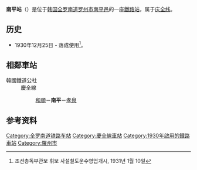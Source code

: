 {{朝鮮半島車站資訊
|公司色 = #0066b3
|文字色 = 
|站名 = 南平站<br />{{lang|en|Nampyeong}}
|圖片 =
|pxl = 
|圖片說明 =
|車站編號 = 
|前一站 = [[和順站_(全羅南道)|和順]]
|前一站距離 = 9.2
|後一站距離 = 5.4
|後一站 = [[孝泉站|孝泉]]
|距離 =273.0
|起點站 = [[三浪津站|三浪津]]
|所屬路線 = [[庆全线|庆全线]]
|諺文 = 남평역
|朝鮮漢字 = 南平驛
|文觀部式 = Nampyeong-yeok 
|馬-賴式 = Namp'yŏng-yŏk
|副站名 = 
|停站路線數 = 
|所屬公司 = [[韩国铁道公社|韩国铁道公社]]
|所在地 =[[全罗南道|全罗南道]][[罗州市|罗州市]][[南平邑|南平邑]]
|車站構造 = 地面車站
|月台配置 = 1面2线
|啟用年月日 =1930年12月25日 
|廢站年月日 = 
|上下車人次 =
|統計年度 =
|轉車 = 
|備註 = 
|全寬備註 = 
}}

'''南平站'''（{{kor|諺=남평역|漢=南平驛|羅=Nampyeong yeok|f=y}}）是位于[[韩国|韩国]][[全罗南道|全罗南道]][[罗州市|罗州市]][[南平邑|南平邑]]的一座[[鐵路站|鐵路站]]，属于[[庆全线|庆全线]]。

== 历史 ==
*1930年12月25日 - 落成使用<ref>조선총독부관보 휘보 사설철도운수영업개시, 1931년 1월 10일</ref>。

== 相鄰車站 ==
;韓國鐵道公社
:慶全線
::[[和順站_(全羅南道)|和順]]－'''南平'''－[[孝泉站|孝泉]]

== 参考资料 ==
{{reflist}}

{{庆全线}}

[[Category:全罗南道铁路车站|Category:全罗南道铁路车站]]
[[Category:慶全線車站|Category:慶全線車站]]
[[Category:1930年啟用的鐵路車站|Category:1930年啟用的鐵路車站]]
[[Category:羅州市|Category:羅州市]]